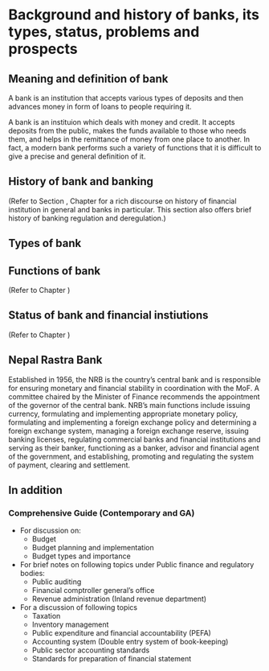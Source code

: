 # Background and history of banks, its types, status, problems and prospects

## Meaning and definition of bank

A bank is an institution that accepts various types of deposits and then advances money in form of loans to people requiring it.

A bank is an instituion which deals with money and credit. It accepts deposits from the public, makes the funds available to those who needs them, and helps in the remittance of money from one place to another. In fact, a modern bank performs such a variety of functions that it is difficult to give a precise and general definition of it.

## History of bank and banking

(Refer to Section \ref{status-and-history}, Chapter \ref{bank-and-financial-institutions-adbl-their-status-operation-and-rural-financing-system} for a rich discourse on history of financial institution in general and banks in particular. This section also offers brief history of banking regulation and deregulation.)

## Types of bank

## Functions of bank

(Refer to Chapter \ref{bank-and-financial-institutions-adbl-their-status-operation-and-rural-financing-system})

## Status of bank and financial instiutions

(Refer to Chapter \ref{bank-and-financial-institutions-adbl-their-status-operation-and-rural-financing-system})

## Nepal Rastra Bank

Established in 1956, the NRB is the country's central bank and is responsible for ensuring monetary and financial stability in coordination with the MoF. A committee chaired by the Minister of Finance recommends the appointment of the governor of the central bank. NRB's main functions include issuing currency, formulating and implementing appropriate monetary policy, formulating and implementing a foreign exchange policy and determining a foreign exchange system, managing a foreign exchange reserve, issuing banking licenses, regulating commercial banks and financial institutions and serving as their banker, functioning as a banker, advisor and financial agent of the government, and establishing, promoting and regulating the system of payment, clearing and settlement.

## In addition

### Comprehensive Guide (Contemporary and GA)

- For discussion on:
  - Budget
  - Budget planning and implementation
  - Budget types and importance
- For brief notes on following topics under Public finance and regulatory bodies:
  - Public auditing
  - Financial comptroller general's office
  - Revenue administration (Inland revenue department)
- For a discussion of following topics
  - Taxation
  - Inventory management
  - Public expenditure and financial accountability (PEFA)
  - Accounting system (Double entry system of book-keeping)
  - Public sector accounting standards
  - Standards for preparation of financial statement
